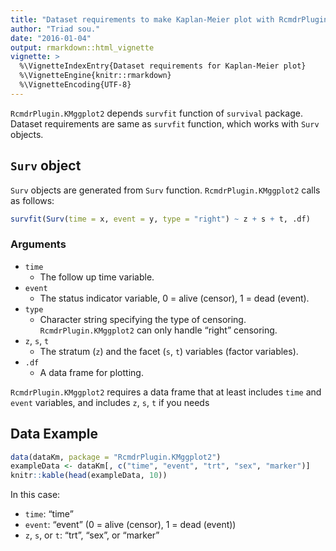 ```yaml
---
title: "Dataset requirements to make Kaplan-Meier plot with RcmdrPlugin.KMggplot2"
author: "Triad sou."
date: "2016-01-04"
output: rmarkdown::html_vignette
vignette: >
  %\VignetteIndexEntry{Dataset requirements for Kaplan-Meier plot}
  %\VignetteEngine{knitr::rmarkdown}
  %\VignetteEncoding{UTF-8}
---
```


`RcmdrPlugin.KMggplot2` depends `survfit` function of `survival` package.
Dataset requirements are same as `survfit` function, which works with `Surv` objects.


## `Surv` object

`Surv` objects are generated from `Surv` function.
`RcmdrPlugin.KMggplot2` calls as follows:

```r
survfit(Surv(time = x, event = y, type = "right") ~ z + s + t, .df)
```

### Arguments
* `time`
    * The follow up time variable.
* `event`
    * The status indicator variable, 0 = alive (censor), 1 = dead (event).
* `type`
    * Character string specifying the type of censoring. `RcmdrPlugin.KMggplot2` can only handle "right" censoring.
* `z`, `s`, `t`
    * The stratum (`z`) and the facet (`s`, `t`) variables (factor variables).
* `.df`
    * A data frame for plotting.
    
    
`RcmdrPlugin.KMggplot2` requires a data frame that at least includes `time` and `event` variables, and includes `z`, `s`, `t` if you needs


## Data Example

```r
data(dataKm, package = "RcmdrPlugin.KMggplot2")
exampleData <- dataKm[, c("time", "event", "trt", "sex", "marker")]
knitr::kable(head(exampleData, 10))
```

In this case: 

* `time`: "time"
* `event`: "event" (0 = alive (censor), 1 = dead (event))
* `z`, `s`, or `t`: "trt", "sex", or "marker"
